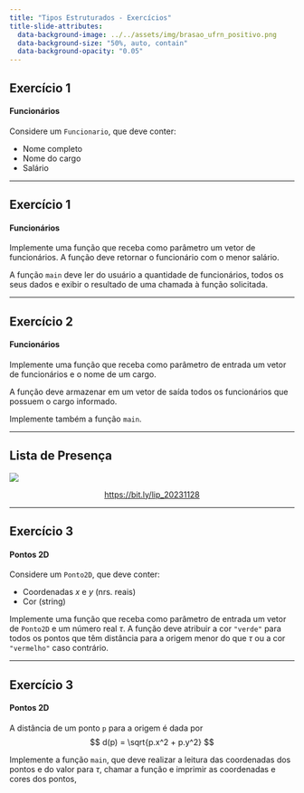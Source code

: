 ---
title: "Tipos Estruturados - Exercícios"
title-slide-attributes:
  data-background-image: ../../assets/img/brasao_ufrn_positivo.png
  data-background-size: "50%, auto, contain"
  data-background-opacity: "0.05"
---

## Exercício 1
#### Funcionários

Considere um `Funcionario`, que deve conter:

- Nome completo
- Nome do cargo
- Salário

---

## Exercício 1
#### Funcionários

Implemente uma função que receba como parâmetro
um vetor de funcionários. A função deve retornar
o funcionário com o menor salário.

A função `main` deve ler do usuário a quantidade
de funcionários, todos os seus dados e
exibir o resultado de uma chamada à função
solicitada.

---

## Exercício 2
#### Funcionários

Implemente uma função que receba como parâmetro
de entrada um vetor de funcionários e o nome de um
cargo.

A função deve armazenar em um vetor de saída
todos os funcionários que possuem o cargo informado.

Implemente também a função `main`.

---

## Lista de Presença

![](https://chart.apis.google.com/chart?cht=qr&chs=300x300&chld=L%7C1&chl=https%3A%2F%2Fbit.ly%2Flip_20231128){fig-align="center"}

<a href="https://bit.ly/lip_20231128"><p style="text-align:center;">https://bit.ly/lip_20231128</p></a>

---

## Exercício 3
#### Pontos 2D

Considere um `Ponto2D`, que deve conter:

- Coordenadas $x$ e $y$ (nrs. reais)
- Cor (string)

Implemente uma função que receba como
parâmetro de entrada um vetor de `Ponto2D`
e um número real $\tau$.
A função deve atribuir a cor `"verde"`
para todos os pontos que têm distância
para a origem menor do que $\tau$
ou a cor `"vermelho"` caso contrário.

---

## Exercício 3
#### Pontos 2D

A distância de um ponto `p` para a origem é
dada por
$$
d(p) = \sqrt{p.x^2 + p.y^2}
$$

Implemente a função `main`, que deve realizar
a leitura das coordenadas dos pontos e do valor para $\tau$,
chamar a função e imprimir as coordenadas
e cores dos pontos,